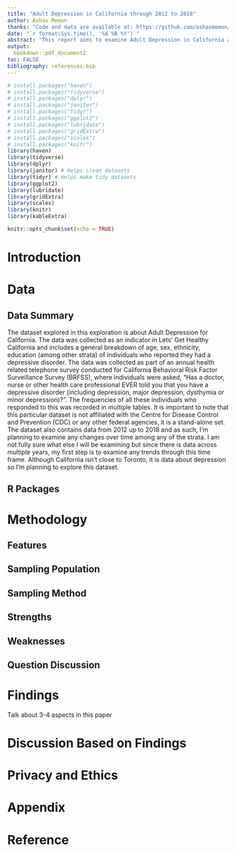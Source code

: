 ```yaml
---
title: "Adult Depression in California through 2012 to 2018"
author: Ashas Memon
thanks: "Code and data are available at: https://github.com/ashasmemon/MentalHealthExploration"
date: "`r format(Sys.time(), '%d %B %Y')`"
abstract: "This report aims to examine Adult Depression in California as an indicator in Lets’ Get Healthy California including a general breakdown of age, sex, ethnicity and education. It discusses data collection methodology and examines the changes in depression rates among adults from various backgrounds ands education levels from 2012 to 2018. The data examines here was collected by asking, “Has a doctor, nurse or other health care professional ever told you that you have depressive disorder?”"
output:
  bookdown::pdf_document2
toc: FALSE
bibliography: references.bib
---
```


```r

# install.packages("haven")
# install.packages("tidyverse")
# install.packages("dplyr")
# install.packages("janitor")
# install.packages("tidyr")
# install.packages("ggplot2")
# install.packages("lubridate")
# install.packages("gridExtra")
# install.packages("scales")
# install.packages("knitr")
library(haven)
library(tidyverse)
library(dplyr)
library(janitor) # Helps clean datasets
library(tidyr) # Helps make tidy datasets
library(ggplot2)
library(lubridate)
library(gridExtra)
library(scales)
library(knitr)
library(kableExtra)

knitr::opts_chunk$set(echo = TRUE)
```

# Introduction



# Data


## Data Summary

The dataset explored in this exploration is about Adult Depression for California. The data was collected as an indicator in Lets’ Get Healthy California and includes a general breakdown of age, sex, ethnicity, education (among other strata) of individuals who reported they had a depressive disorder. The data was collected as part of an annual health related telephone survey conducted for California Behavioral Risk Factor Surveillance Survey (BRFSS), where individuals were asked, “Has a doctor, nurse or other health care professional EVER told you that you have a depressive disorder (including depression, major depression, dysthymia or minor depression)?”. The frequencies of all these individuals who responded to this was recorded in multiple tables. It is important to note that this particular dataset is not affiliated with the Centre for Disease Control and Prevention (CDC) or any other federal agencies, it is a stand-alone set. The dataset also contains data from 2012 up to 2018 and as such, I’m planning to examine any changes over time among any of the strata. I am not fully sure what else I will be examining but since there is data across multiple years, my first step is to examine any trends through this time frame. Although California isn’t close to Toronto, it is data about depression so I’m planning to explore this dataset.

## R Packages

# Methodology

## Features

## Sampling Population 

## Sampling Method

## Strengths

## Weaknesses

## Question Discussion 

# Findings 
 Talk about 3-4 aspects in this paper 
 
# Discussion Based on Findings 

# Privacy and Ethics 

# Appendix


# Reference
